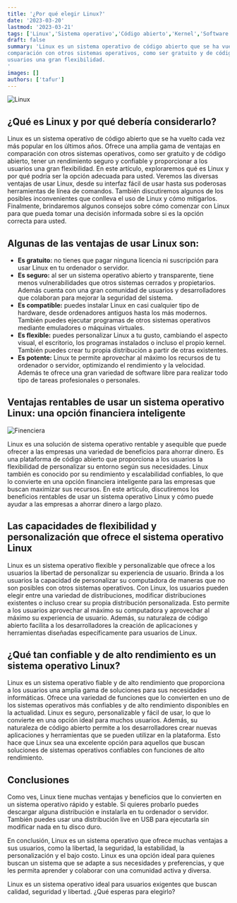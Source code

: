 ```yaml
---
title: '¿Por qué elegir Linux?'
date: '2023-03-20'
lastmod: '2023-03-21'
tags: ['Linux','Sistema operativo','Código abierto','Kernel','Software libre']
draft: false
summary: 'Linux es un sistema operativo de código abierto que se ha vuelto cada vez más popular en los últimos años. Ofrece una amplia gama de ventajas en 
comparación con otros sistemas operativos, como ser gratuito y de código abierto, tener un rendimiento seguro y confiable y proporcionar a los 
usuarios una gran flexibilidad.
'
images: []
authors: ['tafur']
---
```

![Linux](https://cdn.pixabay.com/photo/2016/12/11/20/44/background-1900329_1280.jpg)
## ¿Qué es Linux y por qué debería considerarlo?

Linux es un sistema operativo de código abierto que se ha vuelto cada vez más popular en los últimos años. Ofrece una amplia gama de ventajas en 
comparación con otros sistemas operativos, como ser gratuito y de código abierto, tener un rendimiento seguro y confiable y proporcionar a los 
usuarios una gran flexibilidad. En este artículo, exploraremos qué es Linux y por qué podría ser la opción adecuada para usted. Veremos las diversas 
ventajas de usar Linux, desde su interfaz fácil de usar hasta sus poderosas herramientas de línea de comandos. También discutiremos algunos de los 
posibles inconvenientes que conlleva el uso de Linux y cómo mitigarlos. Finalmente, brindaremos algunos consejos sobre cómo comenzar con Linux para 
que pueda tomar una decisión informada sobre si es la opción correcta para usted.

## Algunas de las ventajas de usar Linux son:


- **Es gratuito:** no tienes que pagar ninguna licencia ni suscripción para usar Linux en tu ordenador o servidor.
- **Es seguro:** al ser un sistema operativo abierto y transparente, tiene menos vulnerabilidades que otros sistemas cerrados y propietarios. Además cuenta con una gran comunidad de usuarios y desarrolladores que colaboran para mejorar la seguridad del sistema.
- **Es compatible:** puedes instalar Linux en casi cualquier tipo de hardware, desde ordenadores antiguos hasta los más modernos. También puedes ejecutar programas de otros sistemas operativos mediante emuladores o máquinas virtuales.
- **Es flexible:** puedes personalizar Linux a tu gusto, cambiando el aspecto visual, el escritorio, los programas instalados o incluso el propio kernel. También puedes crear tu propia distribución a partir de otras existentes.
- **Es potente:** Linux te permite aprovechar al máximo los recursos de tu ordenador o servidor, optimizando el rendimiento y la velocidad. Además te ofrece una gran variedad de software libre para realizar todo tipo de tareas profesionales o personales.



## Ventajas rentables de usar un sistema operativo Linux: una opción financiera inteligente

![Finenciera](https://cdn.pixabay.com/photo/2017/10/25/19/46/piggy-bank-2889046_1280.jpg)

Linux es una solución de sistema operativo rentable y asequible que puede ofrecer a las empresas una variedad de beneficios para ahorrar dinero. 
Es una plataforma de código abierto que proporciona a los usuarios la flexibilidad de personalizar su entorno según sus necesidades. Linux también 
es conocido por su rendimiento y escalabilidad confiables, lo que lo convierte en una opción financiera inteligente para las empresas que buscan 
maximizar sus recursos. En este artículo, discutiremos los beneficios rentables de usar un sistema operativo Linux y cómo puede ayudar a las 
empresas a ahorrar dinero a largo plazo.

## Las capacidades de flexibilidad y personalización que ofrece el sistema operativo Linux

Linux es un sistema operativo flexible y personalizable que ofrece a los usuarios la libertad de personalizar su experiencia de usuario. 
Brinda a los usuarios la capacidad de personalizar su computadora de maneras que no son posibles con otros sistemas operativos. Con Linux, 
los usuarios pueden elegir entre una variedad de distribuciones, modificar distribuciones existentes o incluso crear su propia distribución 
personalizada. Esto permite a los usuarios aprovechar al máximo su computadora y aprovechar al máximo su experiencia de usuario. Además, su 
naturaleza de código abierto facilita a los desarrolladores la creación de aplicaciones y herramientas diseñadas específicamente para usuarios 
de Linux.

## ¿Qué tan confiable y de alto rendimiento es un sistema operativo Linux?

Linux es un sistema operativo fiable y de alto rendimiento que proporciona a los usuarios una amplia gama de soluciones para sus necesidades informáticas. 
Ofrece una variedad de funciones que lo convierten en uno de los sistemas operativos más confiables y de alto rendimiento disponibles en la actualidad. 
Linux es seguro, personalizable y fácil de usar, lo que lo convierte en una opción ideal para muchos usuarios. Además, su naturaleza de código abierto permite 
a los desarrolladores crear nuevas aplicaciones y herramientas que se pueden utilizar en la plataforma. Esto hace que Linux sea una excelente opción para aquellos 
que buscan soluciones de sistemas operativos confiables con funciones de alto rendimiento.

## Conclusiones

Como ves, Linux tiene muchas ventajas y beneficios que lo convierten en un sistema operativo rápido y estable. Si quieres probarlo puedes descargar alguna distribución e 
instalarla en tu ordenador o servidor. También puedes usar una distribución live en USB para ejecutarla sin modificar nada en tu disco duro.

En conclusión, Linux es un sistema operativo que ofrece muchas ventajas a sus usuarios, como la libertad, la seguridad, la estabilidad, la personalización y el bajo costo. 
Linux es una opción ideal para quienes buscan un sistema que se adapte a sus necesidades y preferencias, y que les permita aprender y colaborar con una comunidad activa y diversa.

Linux es un sistema operativo ideal para usuarios exigentes que buscan calidad, seguridad y libertad. ¿Qué esperas para elegirlo?
